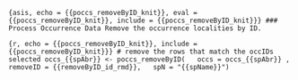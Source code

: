 ```{asis, echo = {{poccs_removeByID_knit}}, eval = {{poccs_removeByID_knit}}, include = {{poccs_removeByID_knit}}}
### Process Occurrence Data
Remove the occurrence localities by ID.
```

```{r, echo = {{poccs_removeByID_knit}}, include = {{poccs_removeByID_knit}}}
# remove the rows that match the occIDs selected
occs_{{spAbr}} <- poccs_removeByID(
  occs = occs_{{spAbr}} , 
  removeID = {{removeByID_id_rmd}},
  spN = "{{spName}}")
```
